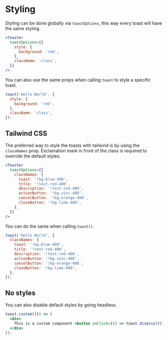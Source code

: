 # Styling

Styling can be done globally via `toastOptions`, this way every toast will have the same styling.

```jsx
<Toaster
  toastOptions={{
    style: {
      background: 'red',
    },
    className: 'class',
  }}
/>
```

You can also use the same props when calling `toast` to style a specific toast.

```jsx
toast('Hello World', {
  style: {
    background: 'red',
  },
  className: 'class',
});
```

## Tailwind CSS

The preferred way to style the toasts with tailwind is by using the `classNames` prop. Exclamation mark in front of the class is required to override the default styles.

```jsx
<Toaster
  toastOptions={{
    classNames: {
      toast: '!bg-blue-400',
      title: '!text-red-400',
      description: '!text-red-400',
      actionButton: '!bg-zinc-400',
      cancelButton: '!bg-orange-400',
      closeButton: '!bg-lime-400',
    },
  }}
/>
```

You can do the same when calling `toast()`.

```jsx
toast('Hello World', {
  classNames: {
    toast: '!bg-blue-400',
    title: '!text-red-400',
    description: '!text-red-400',
    actionButton: '!bg-zinc-400',
    cancelButton: '!bg-orange-400',
    closeButton: '!bg-lime-400',
  },
});
```

## No styles

You can also disable default styles by going headless.

```jsx
toast.custom((t) => (
  <div>
    This is a custom component <button onClick={() => toast.dismiss(t)}>close</button>
  </div>
));
```

